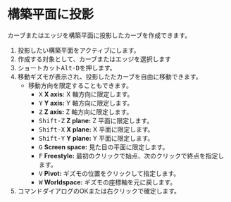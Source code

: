 
# 構築平面に投影

カーブまたはエッジを構築平面に投影したカーブを作成できます。

<Reference shortcut="Alt-D" command="" button="コマンドバー左" />

1. 投影したい構築平面をアクティブにします。
2. 作成する対象として、カーブまたはエッジを選択します
3. ショートカット<kbd>Alt-D</kbd>を押します。
4. 移動ギズモが表示され、投影したたカーブを自由に移動できます。
   - 移動方向を限定することもできます。
      - <kbd>X</kbd> **X axis:** X 軸方向に限定します。
      - <kbd>Y</kbd> **Y axis:** Y 軸方向に限定します。
      - <kbd>Z</kbd> **Z axis:** Z 軸方向に限定します。
     - <kbd>Shift-Z</kbd> **Z plane:** Z 平面に限定します。
     - <kbd>Shift-X</kbd> **X plane:** X 平面に限定します。
     - <kbd>Shift-Y</kbd> **Y plane:** Y 平面に限定します。
     - <kbd>G</kbd> **Screen space:** 見た目の平面に限定します。
     - <kbd>F</kbd> **Freestyle:** 最初のクリックで始点、次のクリックで終点を指定します。
     - <kbd>V</kbd> **Pivot:** ギズモの位置をクリックして指定します。
     - <kbd>W</kbd> **Worldspace:** ギズモの座標軸を元に戻します。
5. コマンドダイアログのOKまたは右クリックで確定します。



